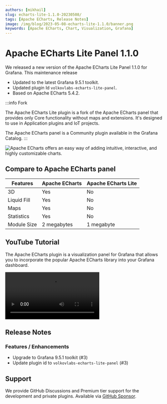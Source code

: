 ```yaml
---
authors: [mikhail]
slug: echarts-lite-1.1.0-20230508/
tags: [Apache ECharts, Release Notes]
image: /img/blog/2023-05-08-echarts-lite-1.1.0/banner.png
keywords: [Apache ECharts, Chart, Visualization, Grafana]
---
```



# Apache ECharts Lite Panel 1.1.0

We released a new version of the Apache ECharts Lite Panel 1.1.0 for Grafana. This maintenance release

- Updated to the latest Grafana 9.5.1 toolkit.
- Updated plugin Id `volkovlabs-echarts-lite-panel`.
- Based on Apache ECharts 5.4.2.

:::info Fork

The Apache ECharts Lite plugin is a fork of the Apache ECharts panel that provides only Core functionality without maps and extensions. It's designed to use in Application plugins and IoT projects.

The Apache ECharts panel is a Community plugin available in the Grafana Catalog.
:::

<Image
  title="Apache ECharts offers an easy way of adding intuitive, interactive, and highly customizable charts."
  src="/img/blog/2023-05-08-echarts-lite-1.1.0/dashboard.png"
  lazy={false}
/>

## Compare to Apache ECharts panel

| Features    | Apache ECharts | Apache ECharts Lite |
| ----------- | -------------- | ------------------- |
| 3D          | Yes            | No                  |
| Liquid Fill | Yes            | No                  |
| Maps        | Yes            | No                  |
| Statistics  | Yes            | No                  |
| Module Size | 2 megabytes    | 1 megabyte          |

## YouTube Tutorial

The Apache ECharts plugin is a visualization panel for Grafana that allows you to incorporate the popular Apache ECharts library into your Grafana dashboard.

<Video
  src="https://www.youtube.com/embed/DxqCrBEmrQw"
  title="How to create modern dashboards in Grafana."
/>

## Release Notes

### Features / Enhancements

- Upgrade to Grafana 9.5.1 toolkit (#3)
- Update plugin id to `volkovlabs-echarts-lite-panel` (#3)

## Support

We provide GitHub Discussions and Premium tier support for the development and private plugins. Available via [GitHub Sponsor](https://github.com/sponsors/VolkovLabs).
